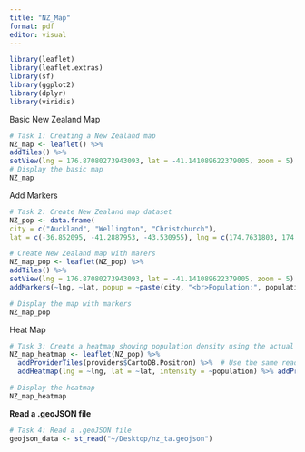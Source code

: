 ```yaml
---
title: "NZ_Map"
format: pdf
editor: visual
---
```


```r
library(leaflet)
library(leaflet.extras)
library(sf)
library(ggplot2)
library(dplyr)
library(viridis)

```

Basic New Zealand Map

```r
# Task 1: Creating a New Zealand map
NZ_map <- leaflet() %>%
addTiles() %>%
setView(lng = 176.87080273943093, lat = -41.141089622379005, zoom = 5)
# Display the basic map
NZ_map
```

Add Markers

```r
# Task 2: Create New Zealand map dataset
NZ_pop <- data.frame(
city = c("Auckland", "Wellington", "Christchurch"),
lat = c(-36.852095, -41.2887953, -43.530955), lng = c(174.7631803, 174.7772114, 172.6364343), population = c(1614300, 207900, 375000))

# Create New Zealand map with marers
NZ_map_pop <- leaflet(NZ_pop) %>%
addTiles() %>%
setView(lng = 176.87080273943093, lat = -41.141089622379005, zoom = 5) %>%
addMarkers(~lng, ~lat, popup = ~paste(city, "<br>Population:", population))

# Display the map with markers
NZ_map_pop

```

Heat Map

```r
# Task 3: Create a heatmap showing population density using the actual data
NZ_map_heatmap <- leaflet(NZ_pop) %>%
  addProviderTiles(providers$CartoDB.Positron) %>%  # Use the same readable tile
  addHeatmap(lng = ~lng, lat = ~lat, intensity = ~population) %>% addProviderTiles("OpenStreetMap.HOT")

# Display the heatmap
NZ_map_heatmap

```

				

**Read a .geoJSON file**

```r
# Task 4: Read a .geoJSON file
geojson_data <- st_read("~/Desktop/nz_ta.geojson")
```

```r


```
